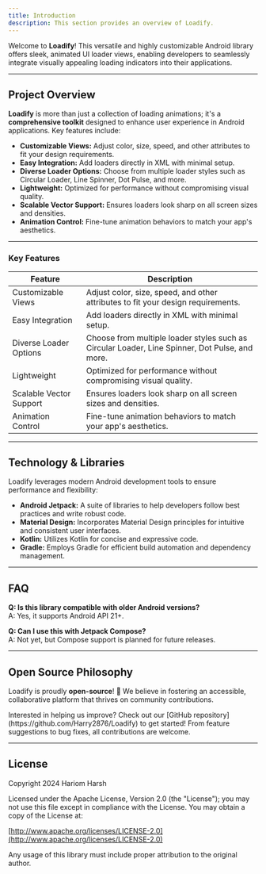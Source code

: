 ```yaml
---
title: Introduction
description: This section provides an overview of Loadify.
---
```


Welcome to **Loadify**! This versatile and highly customizable Android library offers sleek, animated UI loader views, enabling developers to seamlessly integrate visually appealing loading indicators into their applications.

---

## Project Overview

**Loadify** is more than just a collection of loading animations; it's a **comprehensive toolkit** designed to enhance user experience in Android applications. Key features include:

- **Customizable Views:** Adjust color, size, speed, and other attributes to fit your design requirements.
- **Easy Integration:** Add loaders directly in XML with minimal setup.
- **Diverse Loader Options:** Choose from multiple loader styles such as Circular Loader, Line Spinner, Dot Pulse, and more.
- **Lightweight:** Optimized for performance without compromising visual quality.
- **Scalable Vector Support:** Ensures loaders look sharp on all screen sizes and densities.
- **Animation Control:** Fine-tune animation behaviors to match your app's aesthetics.

---

### Key Features

| **Feature**             | **Description**                                                                 |
|-------------------------|---------------------------------------------------------------------------------|
| Customizable Views      | Adjust color, size, speed, and other attributes to fit your design requirements. |
| Easy Integration        | Add loaders directly in XML with minimal setup.                                  |
| Diverse Loader Options  | Choose from multiple loader styles such as Circular Loader, Line Spinner, Dot Pulse, and more. |
| Lightweight             | Optimized for performance without compromising visual quality.                   |
| Scalable Vector Support | Ensures loaders look sharp on all screen sizes and densities.                    |
| Animation Control       | Fine-tune animation behaviors to match your app's aesthetics.                    |

---

## Technology & Libraries

Loadify leverages modern Android development tools to ensure performance and flexibility:

- **Android Jetpack:** A suite of libraries to help developers follow best practices and write robust code.
- **Material Design:** Incorporates Material Design principles for intuitive and consistent user interfaces.
- **Kotlin:** Utilizes Kotlin for concise and expressive code.
- **Gradle:** Employs Gradle for efficient build automation and dependency management.

---

## FAQ
**Q: Is this library compatible with older Android versions?**  
A: Yes, it supports Android API 21+.

**Q: Can I use this with Jetpack Compose?**  
A: Not yet, but Compose support is planned for future releases.

---

## Open Source Philosophy

Loadify is proudly **open-source**! 🎉 We believe in fostering an accessible, collaborative platform that thrives on community contributions.

<Note title="Contribute">
Interested in helping us improve? Check out our [GitHub repository](https://github.com/Harry2876/Loadify) to get started! From feature suggestions to bug fixes, all contributions are welcome.
</Note>

---

## License
Copyright 2024 Hariom Harsh

Licensed under the Apache License, Version 2.0 (the "License");
you may not use this file except in compliance with the License.
You may obtain a copy of the License at:

[http://www.apache.org/licenses/LICENSE-2.0](http://www.apache.org/licenses/LICENSE-2.0)

Any usage of this library must include proper attribution to the original author.
